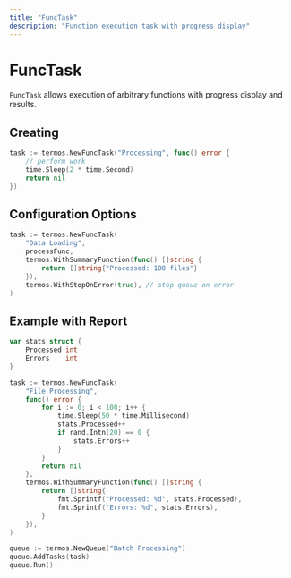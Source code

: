 ```yaml
---
title: "FuncTask"
description: "Function execution task with progress display"
---
```


# FuncTask

`FuncTask` allows execution of arbitrary functions with progress display and results.

## Creating

```go
task := termos.NewFuncTask("Processing", func() error {
    // perform work
    time.Sleep(2 * time.Second)
    return nil
})
```

## Configuration Options

```go
task := termos.NewFuncTask(
    "Data Loading",
    processFunc,
    termos.WithSummaryFunction(func() []string {
        return []string{"Processed: 100 files"}
    }),
    termos.WithStopOnError(true), // stop queue on error
)
```

## Example with Report

```go
var stats struct {
    Processed int
    Errors    int
}

task := termos.NewFuncTask(
    "File Processing",
    func() error {
        for i := 0; i < 100; i++ {
            time.Sleep(50 * time.Millisecond)
            stats.Processed++
            if rand.Intn(20) == 0 {
                stats.Errors++
            }
        }
        return nil
    },
    termos.WithSummaryFunction(func() []string {
        return []string{
            fmt.Sprintf("Processed: %d", stats.Processed),
            fmt.Sprintf("Errors: %d", stats.Errors),
        }
    }),
)

queue := termos.NewQueue("Batch Processing")
queue.AddTasks(task)
queue.Run()
```